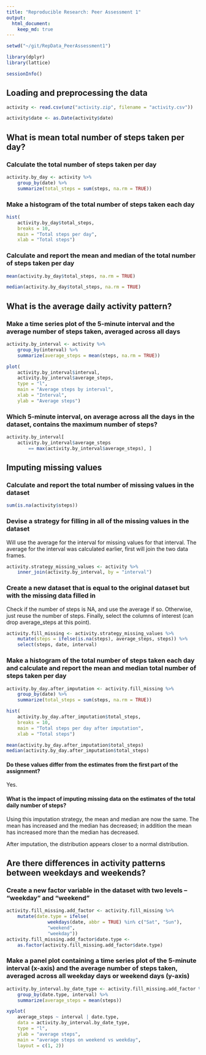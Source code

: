 ```yaml
---
title: "Reproducible Research: Peer Assessment 1"
output: 
  html_document:
    keep_md: true
---
```


```r
setwd("~/git/RepData_PeerAssessment1")
```

```r
library(dplyr)
library(lattice)

sessionInfo()
```

## Loading and preprocessing the data

```r
activity <- read.csv(unz("activity.zip", filename = "activity.csv"))

activity$date <- as.Date(activity$date)
```

## What is mean total number of steps taken per day?

### Calculate the total number of steps taken per day

```r
activity.by_day <- activity %>%
    group_by(date) %>%
    summarize(total_steps = sum(steps, na.rm = TRUE))
```

### Make a histogram of the total number of steps taken each day

```r
hist(
    activity.by_day$total_steps,
    breaks = 10,
    main = "Total steps per day",
    xlab = "Total steps")
```

### Calculate and report the mean and median of the total number of steps taken per day

```r
mean(activity.by_day$total_steps, na.rm = TRUE)
```

```r
median(activity.by_day$total_steps, na.rm = TRUE)
```

## What is the average daily activity pattern?

### Make a time series plot of the 5-minute interval and the average number of steps taken, averaged across all days

```r
activity.by_interval <- activity %>%
    group_by(interval) %>%
    summarize(average_steps = mean(steps, na.rm = TRUE))

plot(
    activity.by_interval$interval,
    activity.by_interval$average_steps,
    type = "l",
    main = "Average steps by interval",
    xlab = "Interval",
    ylab = "Average steps")
```

### Which 5-minute interval, on average across all the days in the dataset, contains the maximum number of steps?

```r
activity.by_interval[
    activity.by_interval$average_steps
        == max(activity.by_interval$average_steps), ]
```

## Imputing missing values

### Calculate and report the total number of missing values in the dataset

```r
sum(is.na(activity$steps))
```

### Devise a strategy for filling in all of the missing values in the dataset

Will use the average for the interval for missing values for that interval. The average for the interval was calculated earlier, first will join the two data frames.

```r
activity.strategy_missing_values <- activity %>%
    inner_join(activity.by_interval, by = "interval")
```

### Create a new dataset that is equal to the original dataset but with the missing data filled in

Check if the number of steps is NA, and use the average if so. Otherwise, just reuse the number of steps. Finally, select the columns of interest (can drop average_steps at this point).

```r
activity.fill_missing <- activity.strategy_missing_values %>%
    mutate(steps = ifelse(is.na(steps), average_steps, steps)) %>%
    select(steps, date, interval)
```

### Make a histogram of the total number of steps taken each day and calculate and report the mean and median total number of steps taken per day

```r
activity.by_day.after_imputation <- activity.fill_missing %>%
    group_by(date) %>%
    summarize(total_steps = sum(steps, na.rm = TRUE))

hist(
    activity.by_day.after_imputation$total_steps,
    breaks = 10,
    main = "Total steps per day after imputation",
    xlab = "Total steps")

mean(activity.by_day.after_imputation$total_steps)
median(activity.by_day.after_imputation$total_steps)
```

#### Do these values differ from the estimates from the first part of the assignment?

Yes.

#### What is the impact of imputing missing data on the estimates of the total daily number of steps?

Using this imputation strategy, the mean and median are now the same. The mean has increased and the median has decreased; in addition the mean has increased more than the median has decreased.

After imputation, the distribution appears closer to a normal distribution.

## Are there differences in activity patterns between weekdays and weekends?

### Create a new factor variable in the dataset with two levels – “weekday” and “weekend”

```r
activity.fill_missing.add_factor <- activity.fill_missing %>%
    mutate(date.type = ifelse(
               weekdays(date, abbr = TRUE) %in% c("Sat", "Sun"),
               "weekend",
               "weekday"))
activity.fill_missing.add_factor$date.type <-
    as.factor(activity.fill_missing.add_factor$date.type)
```

### Make a panel plot containing a time series plot of the 5-minute interval (x-axis) and the average number of steps taken, averaged across all weekday days or weekend days (y-axis)

```r
activity.by_interval.by_date_type <- activity.fill_missing.add_factor %>%
    group_by(date.type, interval) %>%
    summarize(average_steps = mean(steps))

xyplot(
    average_steps ~ interval | date.type,
    data = activity.by_interval.by_date_type,
    type = "l",
    ylab = "average steps",
    main = "average steps on weekend vs weekday",
    layout = c(1, 2))
```